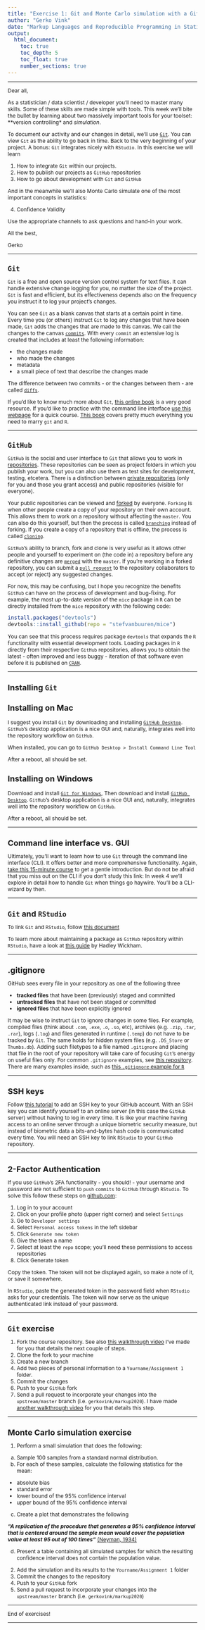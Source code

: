 ```yaml
---
title: "Exercise 1: Git and Monte Carlo simulation with a GitHub flavor"
author: "Gerko Vink"
date: "Markup Languages and Reproducible Programming in Statistics"
output: 
  html_document:
    toc: true
    toc_depth: 5
    toc_float: true
    number_sections: true
---
```


<style type="text/css">

body{ /* Normal  */
      font-size: 12px;
  }
td {  /* Table  */
  font-size: 12px;
}
h1.title {
  font-size: 18px;
  color: DarkBlue;
}
h1 { /* Header 1 */
  font-size: 18px;
}
h2 { /* Header 2 */
    font-size: 18px;
}
h3 { /* Header 3 */
  font-size: 18px;
}
code.r{ /* Code block */
    font-size: 12px;
}
pre { /* Code block - determines code spacing between lines */
    font-size: 14px;
}
</style>

---

Dear all, 

As a statistician / data scientist / developer you'll need to master many skills. Some of these skills are made simple with tools. This week we'll bite the bullet by learning about two massively important tools for your toolset: **version controlling* and *simulation*.

To document our activity and our changes in detail, we'll use [`Git`](https://git-scm.com). You can view `Git` as the ability to go back in time. Back to the very beginning of your project. A bonus: `Git` integrates nicely with `RStudio`. In this exercise we will learn 

1. How to integrate `Git` within our projects. 
2. How to publish our projects as `GitHub` repositories
3. How to go about development with `Git` and `GitHub`

And in the meanwhile we'll also Monte Carlo simulate one of the most important concepts in statistics:

4. Confidence Validity

Use the appropriate channels to ask questions and hand-in your work.

All the best, 

Gerko

---

# `Git`
`Git` is a free and open source version control system for text files. It can handle extensive change logging for you, no matter the size of the project. `Git` is fast and efficient, but its effectiveness depends also on the frequency you instruct it to log your project's changes. 

You can see `Git` as a blank canvas that starts at a certain point in time. Every time you (or others) instruct `Git` to log any changes that have been made, `Git` adds the changes that are made to this canvas. We call the changes to the canvas [`commits`](https://help.github.com/articles/github-glossary/#commit). With every `commit` an extensive log is created that includes at least the following information:

- the changes made
- who made the changes
- metadata
- a small piece of text that describe the changes made

The difference between two commits - or the changes between them - are called [`diffs`](https://help.github.com/articles/github-glossary/#diff). 

If you'd like to know much more about `Git`, [this online book](https://git-scm.com/book/en/v2) is a very good resource. If you'd like to practice with the command line interface [use this webpage](https://learngitbranching.js.org) for a quick course. [This book](https://happygitwithr.com) covers pretty much everything you need to marry `git` and `R`. 

---

# `GitHub`
`GitHub` is the social and user interface to `Git` that allows you to work in [repositories](https://help.github.com/articles/github-glossary/#repository). These repositories can be seen as project folders in which you publish your work, but you can also use them as test sites for development, testing, etcetera. There is a distinction between [private repositories](https://help.github.com/articles/github-glossary/#private-repository) (only for you and those you grant access) and public repositories (visible for everyone). 

Your public repositories can be viewed and [forked](https://help.github.com/articles/github-glossary/#fork) by everyone. `Forking` is when other people create a copy of your repository on their own account. This allows them to work on a repository without affecting the `master`. You can also do this yourself, but then the process is called [`branching`](https://help.github.com/articles/github-glossary/#branch) instead of forking. If you create a copy of a repository that is offline, the process is called [`cloning`](https://help.github.com/articles/github-glossary/#clone). 

`GitHub`'s ability to branch, fork and clone is very useful as it allows other people and yourself to experiment on (the code in) a repository before any definitive changes are [`merged`](https://help.github.com/articles/github-glossary/#merge) with the `master`. If you're working in a forked repository, you can submit a [`pull request`](https://help.github.com/articles/github-glossary/#pull-request) to the repository collaborators to accept (or reject) any suggested changes. 

For now, this may be confusing, but I hope you recognize the benefits `GitHub` can have on the process of development and bug-fixing. For example, the most up-to-date version of the `mice` package in `R` can be directly installed from the `mice` repository with the following code:

```r
install.packages("devtools")
devtools::install_github(repo = "stefvanbuuren/mice")
```

You can see that this process requires package `devtools` that expands the `R` functionality with essential development tools. Loading packages in `R` directly from their respective `GitHub` repositories, allows you to obtain the latest - often improved and less buggy - iteration of that software even before it is published on [`CRAN`](https://cran.r-project.org). 


---

# Installing `Git`

## Installing on Mac
I suggest you install `Git` by downloading and installing [`GitHub Desktop`](https://desktop.github.com). `GitHub`'s desktop application is a nice GUI and, naturally, integrates well into the repository workflow on `GitHub`. 

When installed, you can go to `GitHub Desktop > Install Command Line Tool`

After a reboot, all should be set. 

## Installing on Windows
Download and install [`Git for Windows`](https://git-for-windows.github.io), Then download and install [`GitHub Desktop`](https://desktop.github.com). `GitHub`'s desktop application is a nice GUI and, naturally, integrates well into the repository workflow on `GitHub`. 

After a reboot, all should be set. 

---

# Command line interface vs. GUI
Ultimately, you'll want to learn how to use `Git` through the command line interface (CLI). It offers better and more comprehensive functionality. Again, [take this 15-minute course](https://learngitbranching.js.org) to get a gentle introduction. But do not be afraid that you miss out on the CLI if you don't study this link: In week 4 we'll explore in detail how to handle `Git` when things go haywire. You'll be a CLI-wizard by then. 

---

# `Git` and `RStudio`

To link `Git` and `RStudio`, follow [this document](https://happygitwithr.com/rstudio-git-github.html22.)

To learn more about maintaining a package as `GitHub` repository within `RStudio`, have a look at [this guide](http://r-pkgs.had.co.nz/git.html) by Hadley Wickham. 

---

# .gitignore
GitHub sees every file in your repository as one of the following three

- **tracked files** that have been (previously) staged and committed
- **untracked files** that have not been staged or committed
- **ignored files** that have been explicitly ignored

It may be wise to instruct `Git` to ignore changes in some files. For example, compiled files (think about `.com`, `.exe`, `.o`, `.so`, etc), archives (e.g. `.zip`, `.tar`, `.rar`), logs (`.log`) and files generated in runtime (`.temp`) do not have to be tracked by `Git`. The same holds for hidden system files (e.g. `.DS_Store` or `Thumbs.db`). Adding such filetypes to a file named `.gitignore` and placing that file in the root of your repository will take care of focusing `Git`'s energy on useful files only. For common `.gitignore` examples, see [this repository](https://github.com/github/gitignore). There are many examples inside, such as [this `.gitignore` example for `R`](https://github.com/github/gitignore/blob/master/R.gitignore)

---

# SSH keys

Follow [this tutorial](https://help.github.com/articles/adding-a-new-ssh-key-to-your-github-account) to add an SSH key to your GitHub account. With an SSH key you can identify yourself to an online server (in this case the `GitHub` server) without having to log in every time. It is like your machine having access to an online server through a unique biometric security measure, but instead of biometric data a bits-and-bytes hash code is communicated every time. You will need an SSH key to link `RStudio` to your `GitHub` repository. 

--- 

# 2-Factor Authentication
If you use `GitHub`'s 2FA functionality - you should! - your username and password are not sufficient to `push` `commits` to `GitHub` through `RStudio`. To solve this follow these steps on [github.com](https://github.com):

1. Log in to your account
2. Click on your profile photo (upper right corner) and select `Settings`
3. Go to `Developer settings`
4. Select `Personal access tokens` in the left sidebar
5. Click `Generate new token`
6. Give the token a name
7. Select at least the `repo` scope; you'll need these permissions to access repositories
8. Click Generate token

Copy the token. The token will not be displayed again, so make a note of it, or save it somewhere.

In `RStudio`, paste the generated token in the password field when `RStudio` asks for your credentials. The token will now serve as the unique authenticated link instead of your password. 

---

# `Git` exercise

1. Fork the course repository. See also [this walkthrough video](Creating a branch.mp4) I've made for you that details the next couple of steps. 
2. Clone the fork to your machine
3. Create a new branch
4. Add two pieces of personal information to a `Yourname/Assignment 1` folder. 
5. Commit the changes
6. Push to your `GitHub` fork
7. Send a pull request to incorporate your changes into the `upstream/master` branch (i.e. `gerkovink/markup2020`). I have made [another walkthrough video](Create PR.mp4) for you that details this step. 

---

# Monte Carlo simulation exercise

1. Perform a small simulation that does the following:

  a. Sample 100 samples from a standard normal distribution. 
  b. For each of these samples, calculate the following statistics for the mean:

 - absolute bias 
 - standard error
 - lower bound of the 95% confidence interval
 - upper bound of the 95% confidence interval
 
  c. Create a plot that demonstrates the following

***"A replication of the procedure that generates a 95% confidence interval 
that is centered around the sample mean would cover the population value at 
least 95 out of 100 times"*** [(Neyman, 1934)](https://www.google.nl/url?sa=t&rct=j&q=&esrc=s&source=web&cd=1&ved=0ahUKEwjk4LaD6LrXAhUGC8AKHdATBhMQFggoMAA&url=http%3A%2F%2Fwww.stat.cmu.edu%2F~brian%2F905-2008%2Fpapers%2Fneyman-1934-jrss.pdf&usg=AOvVaw3KRw9DSklPihrYIM0_zRrC)
    
  d. Present a table containing all simulated samples for which the resulting confidence interval does 
not contain the population value.

2. Add the simulation and its results to the `Yourname/Assignment 1` folder
3. Commit the changes to the repository
4. Push to your `GitHub` fork
5. Send a pull request to incorporate your changes into the `upstream/master` branch (i.e. `gerkovink/markup2020`) 

---

End of exercises!

---

